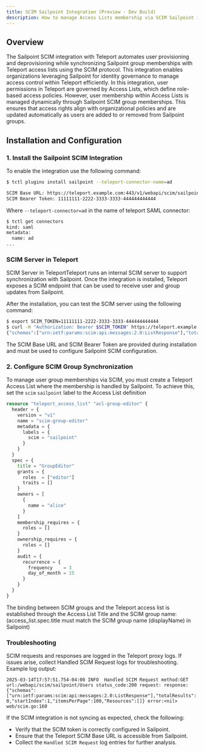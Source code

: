 ```yaml
---
title: SCIM Sailpoint Integration (Preview - Dev Build)
description: How to manage Access Lists membership via SCIM Sailpoint integration
---
```


## Overview

The Sailpoint SCIM integration with Teleport automates user provisioning and deprovisioning while synchronizing Sailpoint group memberships with Teleport access lists using the SCIM protocol. This integration enables organizations leveraging Sailpoint for identity governance to manage access control within Teleport efficiently.
In this integration, user permissions in Teleport are governed by Access Lists, which define role-based access policies. However, user membership within Access Lists is managed dynamically through Sailpoint SCIM group memberships. This ensures that access rights align with organizational policies and are updated automatically as users are added to or removed from Sailpoint groups.


## Installation and Configuration
### 1. Install the Sailpoint SCIM Integration
To enable the integration use the following command:

```sh
$ tctl plugins install sailpoint --teleport-connector-name=ad

SCIM Base URL: https://teleport.example.com:443/v1/webapi/scim/sailpoint
SCIM Bearer Token: 11111111-2222-3333-3333-444444444444
```

Where `--teleport-connector=ad`  in the name of teleport SAML connector:
```sh
$ tctl get connectors
kind: saml
metadata:
  name: ad
...
```
### SCIM Server in Teleport

SCIM Server in TeleportTeleport runs an internal SCIM server to support synchronization with Sailpoint. Once the integration is installed, Teleport exposes a SCIM endpoint that can be used to receive user and group updates from Sailpoint.

After the installation, you can test the SCIM server using the following command:

```sh
$ export SCIM_TOKEN=11111111-2222-3333-3333-444444444444
$ curl -H "Authorization: Bearer $SCIM_TOKEN" https://teleport.example.com:443/v1/webapi/scim/sailpoint/Users
{"schemas":["urn:ietf:params:scim:api:messages:2.0:ListResponse"],"totalResults":0,"startIndex":1,"itemsPerPage":100,"Resources":[]
```

The SCIM Base URL and SCIM Bearer Token are provided during installation and must be used to configure Sailpoint SCIM configuration.


### 2. Configure SCIM Group Synchronization

To manage user group memberships via SCIM, you must create a Teleport Access List where the membership is handled by Sailpoint.
To achieve this, set the `scim` `sailpoint` label to the Access List definition

```terraform
resource "teleport_access_list" "acl-group-editor" {
  header = {
    version = "v1"
    name = "scim-group-editor"
    metadata = {
      labels = {
        scim = "sailpoint"
      }
    }
  }
  spec = {
    title = "GroupEditor"
    grants = {
      roles  = ["editor"]
      traits = []
    }
    owners = [
      {
        name = "alice"
      }
    ]
    membership_requires = {
      roles = []
    }
    ownership_requires = {
      roles = []
    }
    audit = {
      recurrence = {
        frequency    = 3
        day_of_month = 15
      }
    }
  }
}
```

The binding between SCIM groups and the Teleport access list is established through the Access List Title and the SCIM group name:
(access_list.spec.title must match the SCIM group name (displayName) in Sailpoint)


### Troubleshooting

SCIM requests and responses are logged in the Teleport proxy logs. If issues arise, collect Handled SCIM Request logs for troubleshooting.
Example log output:

`2025-03-14T17:57:51.754-04:00 INFO  Handled SCIM Request method:GET url:/webapi/scim/sailpoint/Users status_code:200 request: response:{"schemas":["urn:ietf:params:scim:api:messages:2.0:ListResponse"],"totalResults":0,"startIndex":1,"itemsPerPage":100,"Resources":[]} error:<nil> web/scim.go:160`

If the SCIM integration is not syncing as expected, check the following:
* Verify that the SCIM token is correctly configured in Sailpoint.
* Ensure that the Teleport SCIM Base URL is accessible from Sailpoint.
* Collect the `Handled SCIM Request` log entries for further analysis.
